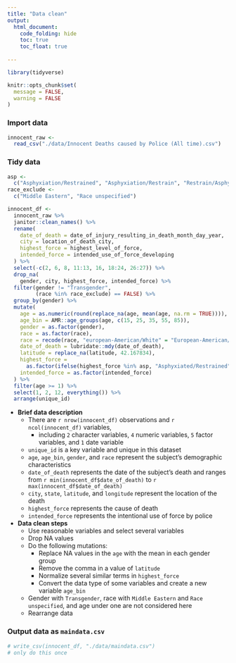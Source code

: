 ```yaml
---
title: "Data clean"
output: 
  html_document:
    code_folding: hide
    toc: true
    toc_float: true
    
---
```


```r
library(tidyverse)

knitr::opts_chunk$set(
  message = FALSE,
  warning = FALSE
)
```

### Import data
```r
innocent_raw <- 
  read_csv("./data/Innocent Deaths caused by Police (All time).csv")
```

### Tidy data
```r
asp <- 
  c("Asphyxiation/Restrained", "Asphyxiation/Restrain", "Restrain/Asphyxiation")
race_exclude <- 
  c("Middle Eastern", "Race unspecified")

innocent_df <- 
  innocent_raw %>% 
  janitor::clean_names() %>% 
  rename(
    date_of_death = date_of_injury_resulting_in_death_month_day_year,
    city = location_of_death_city,
    highest_force = highest_level_of_force,
    intended_force = intended_use_of_force_developing
  ) %>% 
  select(-c(2, 6, 8, 11:13, 16, 18:24, 26:27)) %>% 
  drop_na(
    gender, city, highest_force, intended_force) %>% 
  filter(gender != "Transgender", 
         (race %in% race_exclude) == FALSE) %>% 
  group_by(gender) %>% 
  mutate(
    age = as.numeric(round(replace_na(age, mean(age, na.rm = TRUE)))),
    age_bin = AMR::age_groups(age, c(15, 25, 35, 55, 85)),
    gender = as.factor(gender),
    race = as.factor(race),
    race = recode(race, "european-American/White" = "European-American/White"),
    date_of_death = lubridate::mdy(date_of_death),
    latitude = replace_na(latitude, 42.167834),
    highest_force = 
      as.factor(ifelse(highest_force %in% asp, "Asphyxiated/Restrained", highest_force)),
    intended_force = as.factor(intended_force)
  ) %>% 
  filter(age >= 1) %>% 
  select(1, 2, 12, everything()) %>% 
  arrange(unique_id)
```
+ **Brief data description**   
  + There are ``r nrow(innocent_df)`` observations and ``r ncol(innocent_df)`` variables,  
    + including `2` character variables, `4` numeric variables, `5` factor variables, and `1` date variable  
  + `unique_id` is a key variable and unique in this dataset  
  + `age`, `age_bin`, `gender`, and `race` represent the subject's demographic characteristics  
  + `date_of_death` represents the date of the subject's death and ranges from ``r min(innocent_df$date_of_death)`` to ``r max(innocent_df$date_of_death)``  
  + `city`, `state`, `latitude`, and `longitude` represent the location of the death    
  + `highest_force` represents the cause of death  
  + `intended_force` represents the intentional use of force by police

+ **Data clean steps**  
  + Use reasonable variables and select several variables    
  + Drop NA values      
  + Do the following mutations:  
    + Replace NA values in the `age` with the mean in each gender group    
    + Remove the comma in a value of `latitude`   
    + Normalize several similar terms in `highest_force`      
    + Convert the data type of some variables and create a new variable `age_bin`    
  + Gender with `Transgender`, race with `Middle Eastern` and `Race unspecified`, and age under one are not considered here      
  + Rearrange data
  
### Output data as `maindata.csv`
```r
# write_csv(innocent_df, "./data/maindata.csv")
# only do this once
```

